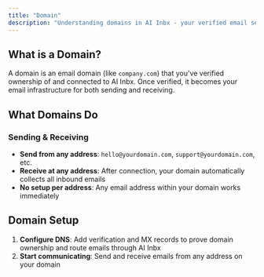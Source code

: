```yaml
---
title: "Domain"
description: "Understanding domains in AI Inbx - your verified email sending infrastructure"
---
```


## What is a Domain?

A domain is an email domain (like `company.com`) that you've verified ownership of and connected to AI Inbx. Once verified, it becomes your email infrastructure for both sending and receiving.

## What Domains Do

### Sending & Receiving
- **Send from any address**: `hello@yourdomain.com`, `support@yourdomain.com`, etc.
- **Receive at any address**: After connection, your domain automatically collects all inbound emails
- **No setup per address**: Any email address within your domain works immediately

## Domain Setup

1. **Configure DNS**: Add verification and MX records to prove domain ownership and route emails through AI Inbx
2. **Start communicating**: Send and receive emails from any address on your domain 